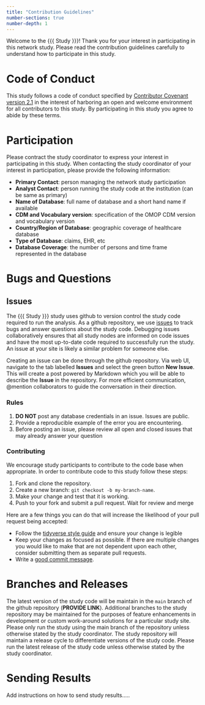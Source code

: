 ```yaml
---
title: "Contribution Guidelines"
number-sections: true
number-depth: 1
---
```


Welcome to the {{{ Study }}}! Thank you for your interest in participating in this network study. Please read the contribution guidelines carefully to understand how to participate in this study.


# Code of Conduct

This study follows a code of conduct specified by [Contributor Covenant version 2.1](https://www.contributor-covenant.org/version/2/1/code_of_conduct/) in the interest of harboring an open and welcome environment for all contributors to this study. By participating in this study you agree to abide by these terms. 

# Participation

Please contract the study coordinator to express your interest in participating in this study. When contacting the study coordinator of your interest in participation, please provide the following information: 

-   **Primary Contact**: person managing the network study participation
-   **Analyst Contact**: person running the study code at the institution (can be same as primary)
-   **Name of Database**: full name of database and a short hand name if available
-   **CDM and Vocabulary version**: specification of the OMOP CDM version and vocabulary version
-   **Country/Region of Database**: geographic coverage of healthcare database
-   **Type of Database**: claims, EHR, etc
-   **Database Coverage**: the number of persons and time frame represented in the database

# Bugs and Questions

## Issues

The {{{ Study }}} study uses github to version control the study code required to run the analysis. As a github repository, we use [issues](https://docs.github.com/en/issues/tracking-your-work-with-issues/about-issues) to track bugs and answer questions about the study code. Debugging issues collaboratively ensures that all study nodes are informed on code issues and have the most up-to-date code required to successfully run the study. An issue at your site is likely a similar problem for someone else.

Creating an issue can be done through the github repository. Via web UI, navigate to the tab labelled **Issues** and select the green button **New Issue**. This will create a post powered by Markdown which you will be able to describe the **Issue** in the repository. For more efficient communication, @mention collaborators to guide the conversation in their direction. 

### Rules

1)  **DO NOT** post any database credentials in an issue. Issues are public.
2)  Provide a reproducible example of the error you are encountering.
3)  Before posting an issue, please review all open and closed issues that may already answer your question

### Contributing

We encourage study participants to contribute to the code base when appropriate. In order to contribute code to this study follow these steps:

1) Fork and clone the repository.
2) Create a new branch: `git checkout -b my-branch-name`.
3) Make your change and test that it is working.
4) Push to your fork and submit a pull request. Wait for review and merge

Here are a few things you can do that will increase the likelihood of your pull request being accepted:

- Follow the [tidyverse style guide](https://style.tidyverse.org/index.html) and ensure your change is legible
- Keep your changes as focused as possible. If there are multiple changes you would like to make that are not dependent upon each other, consider submitting them as separate pull requests.
- Write a [good commit message](https://tbaggery.com/2008/04/19/a-note-about-git-commit-messages.html).


# Branches and Releases

The latest version of the study code will be maintain in the `main` branch of the github repository (**PROVIDE LINK**). Additional branches to the study repository may be maintained for the purposes of feature enhancements in development or custom work-around solutions for a particular study site. Please only run the study using the main branch of the repository unless otherwise stated by the study coordinator. The study repository will maintain a release cycle to differentiate versions of the study code. Please run the latest release of the study code unless otherwise stated by the study coordinator.


# Sending Results

Add instructions on how to send study results.....




